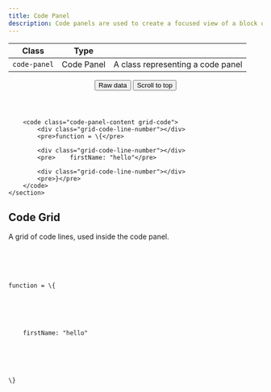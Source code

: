 ```yaml
---
title: Code Panel
description: Code panels are used to create a focused view of a block of code, for example to display logs.
---
```


| Class        | Type       |                                   |
| ------------ | ---------- | --------------------------------- |
| `code-panel` | Code Panel | A class representing a code panel |

<Preview>
 <section class="code-panel u-min-width-100-percent">
        <header class="code-panel-header">
            <div class="u-flex u-gap-16 u-margin-inline-start-auto">
                <button class="button is-text">
                    <span class="icon-external-link" aria-hidden="true"></span>
                    <span class="text">Raw data</span>
                </button>
                <button class="button is-secondary is-disabled">
                    <span class="icon-arrow-narrow-up" aria-hidden="true"></span>
                    <span class="text">Scroll to top</span>
                </button>
            </div>
        </header>

        <code class="code-panel-content grid-code">
            <div class="grid-code-line-number"></div>
            <pre>function = \{</pre>

            <div class="grid-code-line-number"></div>
            <pre>    firstName: "hello"</pre>

            <div class="grid-code-line-number"></div>
            <pre>}</pre>
        </code>
    </section>

</Preview>

## Code Grid

A grid of code lines, used inside the code panel.

<Preview>
  <code class="grid-code">
          <div class="grid-code-line-number"></div>
          <pre>function = \{</pre>
          <div class="grid-code-line-number"></div>
          <pre>    firstName: "hello"</pre>
          <div class="grid-code-line-number"></div>
          <pre>\}</pre>
  </code>
</Preview>
